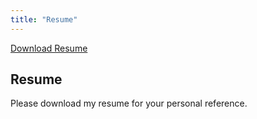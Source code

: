 ```yaml
---
title: "Resume"
---
```


<a href="collett_cameron_datascience.pdf#" class="download" title="Download Resume as PDF">Download Resume</a>			

## Resume

Please download my resume for your personal reference.